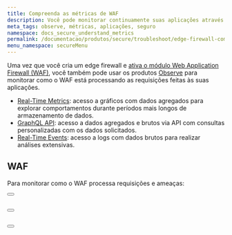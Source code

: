 ```yaml
---
title: Compreenda as métricas de WAF
description: Você pode monitorar continuamente suas aplicações através dos produtos de Observe da Azion.
meta_tags: observe, métricas, aplicações, seguro
namespace: docs_secure_understand_metrics
permalink: /documentacao/produtos/secure/troubleshoot/edge-firewall-compreenda-metricas/
menu_namespace: secureMenu
---
```



Uma vez que você cria um edge firewall e [ativa o módulo Web Application Firewall (WAF)](/pt-br/documentacao/produtos/guias/secure/definir-configuracoes-principais/#modulos), você também pode usar os produtos [Observe](/pt-br/documentacao/produtos/observe/) para monitorar como o WAF está processando as requisições feitas às suas aplicações.

- [Real-Time Metrics](/pt-br/documentacao/produtos/real-time-metrics/): acesso a gráficos com dados agregados para explorar comportamentos durante períodos mais longos de armazenamento de dados.
- [GraphQL API](/pt-br/documentacao/produtos/graphql-api/visao-geral/): acesso a dados agregados e brutos via API com consultas personalizadas com os dados solicitados.
- [Real-Time Events](/pt-br/documentacao/produtos/real-time-events/): acesso a logs com dados brutos para realizar análises extensivas.

## WAF

Para monitorar como o WAF processa requisições e ameaças:

<Button href="/pt-br/documentacao/produtos/real-time-metrics/#waf" text="saiba mais sobre as métricas agregadas" variant="secondary"></Button> <br></br>

<Button href="/pt-br/documentacao/produtos/graphql-api-recursos/#conjuntos-de-dados" text="saiba mais sobre os conjuntos de dados" variant="secondary"></Button> <br></br>

<Button href="/pt-br/documentacao/produtos/real-time-events/#waf-events" text="saiba mais sobre os dados brutos" variant="secondary"></Button>
